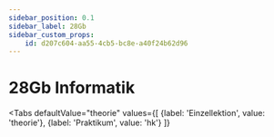```yaml
---
sidebar_position: 0.1
sidebar_label: 28Gb
sidebar_custom_props:
    id: d207c604-aa55-4cb5-bc8e-a40f24b62d96
---
```



# 28Gb Informatik

<Tabs
    defaultValue="theorie"
    values={[
      {label: 'Einzellektion', value: 'theorie'},
      {label: 'Praktikum', value: 'hk'}
    ]}
>
<TabItem value="theorie">
<SemesterTable
  header={["Datum", "Thema", "Inhalt"]}
  compact
  selectable
  rows={hs2024}
  order={SortTimeTableByDate()}
/>

</TabItem>

<TabItem value="hk">
<SemesterTable
  header={["Datum", "Halbklasse", "Thema", "Inhalt"]}
  compact
  selectable
  rows={hk2024}
  order={SortTimeTableByDate()}
/>
</TabItem>
</Tabs>
